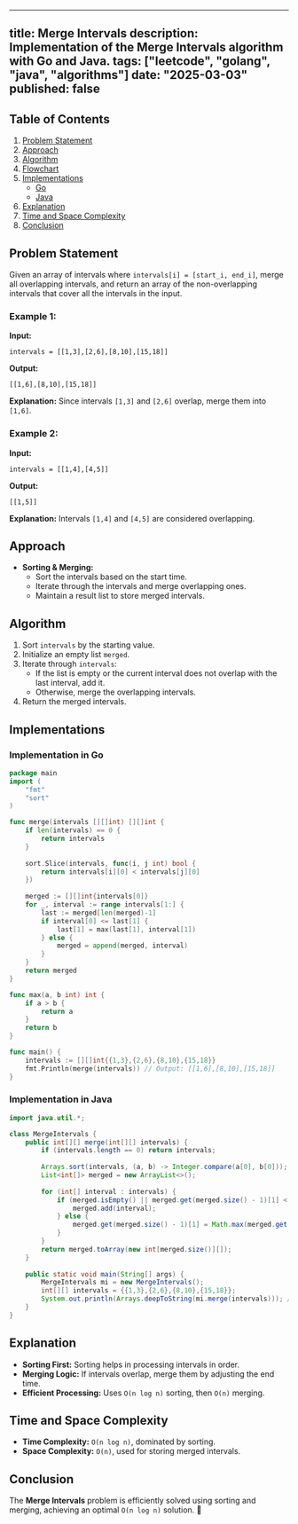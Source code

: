 ---
title: Merge Intervals
description: Implementation of the Merge Intervals algorithm with Go and Java.
tags: ["leetcode", "golang", "java", "algorithms"]
date: "2025-03-03"
published: false
----------------

## Table of Contents

1. [Problem Statement](#problem-statement)
2. [Approach](#approach)
3. [Algorithm](#algorithm)
4. [Flowchart](#flowchart)
5. [Implementations](#implementations)
   - [Go](#implementation-in-go)
   - [Java](#implementation-in-java)
6. [Explanation](#explanation)
7. [Time and Space Complexity](#time-and-space-complexity)
8. [Conclusion](#conclusion)

## Problem Statement

Given an array of intervals where `intervals[i] = [start_i, end_i]`, merge all overlapping intervals, and return an array of the non-overlapping intervals that cover all the intervals in the input.

### Example 1:

**Input:**
```
intervals = [[1,3],[2,6],[8,10],[15,18]]
```
**Output:**
```
[[1,6],[8,10],[15,18]]
```
**Explanation:** Since intervals `[1,3]` and `[2,6]` overlap, merge them into `[1,6]`.

### Example 2:

**Input:**
```
intervals = [[1,4],[4,5]]
```
**Output:**
```
[[1,5]]
```
**Explanation:** Intervals `[1,4]` and `[4,5]` are considered overlapping.

## Approach

- **Sorting & Merging:**
  - Sort the intervals based on the start time.
  - Iterate through the intervals and merge overlapping ones.
  - Maintain a result list to store merged intervals.

## Algorithm

1. Sort `intervals` by the starting value.
2. Initialize an empty list `merged`.
3. Iterate through `intervals`:
   - If the list is empty or the current interval does not overlap with the last interval, add it.
   - Otherwise, merge the overlapping intervals.
4. Return the merged intervals.

## Implementations

### Implementation in Go

```go
package main
import (
    "fmt"
    "sort"
)

func merge(intervals [][]int) [][]int {
    if len(intervals) == 0 {
        return intervals
    }
    
    sort.Slice(intervals, func(i, j int) bool {
        return intervals[i][0] < intervals[j][0]
    })
    
    merged := [][]int{intervals[0]}
    for _, interval := range intervals[1:] {
        last := merged[len(merged)-1]
        if interval[0] <= last[1] {
            last[1] = max(last[1], interval[1])
        } else {
            merged = append(merged, interval)
        }
    }
    return merged
}

func max(a, b int) int {
    if a > b {
        return a
    }
    return b
}

func main() {
    intervals := [][]int{{1,3},{2,6},{8,10},{15,18}}
    fmt.Println(merge(intervals)) // Output: [[1,6],[8,10],[15,18]]
}
```

### Implementation in Java

```java
import java.util.*;

class MergeIntervals {
    public int[][] merge(int[][] intervals) {
        if (intervals.length == 0) return intervals;
        
        Arrays.sort(intervals, (a, b) -> Integer.compare(a[0], b[0]));
        List<int[]> merged = new ArrayList<>();
        
        for (int[] interval : intervals) {
            if (merged.isEmpty() || merged.get(merged.size() - 1)[1] < interval[0]) {
                merged.add(interval);
            } else {
                merged.get(merged.size() - 1)[1] = Math.max(merged.get(merged.size() - 1)[1], interval[1]);
            }
        }
        return merged.toArray(new int[merged.size()][]);
    }
    
    public static void main(String[] args) {
        MergeIntervals mi = new MergeIntervals();
        int[][] intervals = {{1,3},{2,6},{8,10},{15,18}};
        System.out.println(Arrays.deepToString(mi.merge(intervals))); // Output: [[1,6],[8,10],[15,18]]
    }
}
```

## Explanation

- **Sorting First:** Sorting helps in processing intervals in order.
- **Merging Logic:** If intervals overlap, merge them by adjusting the end time.
- **Efficient Processing:** Uses `O(n log n)` sorting, then `O(n)` merging.

## Time and Space Complexity

- **Time Complexity:** `O(n log n)`, dominated by sorting.
- **Space Complexity:** `O(n)`, used for storing merged intervals.

## Conclusion

The **Merge Intervals** problem is efficiently solved using sorting and merging, achieving an optimal `O(n log n)` solution. 🚀

